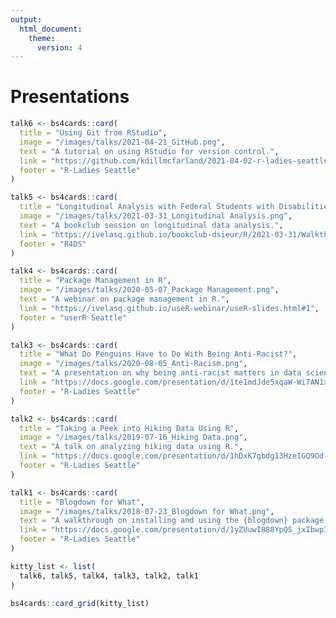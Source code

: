 ```yaml
---
output:
  html_document:
    theme:
      version: 4
---
```


# Presentations

```r
talk6 <- bs4cards::card(
  title = "Using Git from RStudio",
  image = "/images/talks/2021-04-21_GitHub.png",
  text = "A tutorial on using RStudio for version control.",
  link = "https://github.com/kdillmcfarland/2021-04-02-r-ladies-seattle-online/blob/gh-pages/_episodes/R-ladies/2021-04-16_r-studio-gui-deck.pdf",
  footer = "R-Ladies Seattle"
)

talk5 <- bs4cards::card(
  title = "Longitudinal Analysis with Federal Students with Disabilities Data",
  image = "/images/talks/2021-03-31_Longitudinal Analysis.png",
  text = "A bookclub session on longitudinal data analysis.",
  link = "https://ivelasq.github.io/bookclub-dsieur/R/2021-03-31/Walkthrough-4.html#1",
  footer = "R4DS"
)

talk4 <- bs4cards::card(
  title = "Package Management in R",
  image = "/images/talks/2020-05-07_Package Management.png",
  text = "A webinar on package management in R.",
  link = "https://ivelasq.github.io/useR-webinar/useR-slides.html#1",
  footer = "userR Seattle"
)

talk3 <- bs4cards::card(
  title = "What Do Penguins Have to Do With Being Anti-Racist?",
  image = "/images/talks/2020-08-05_Anti-Racism.png",
  text = "A presentation on why being anti-racist matters in data science",
  link = "https://docs.google.com/presentation/d/1te1mdJde5xqaW-Wi7AN1xDewsVOrpkywL7RvaRq7GM8/edit",
  footer = "R-Ladies Seattle"
)

talk2 <- bs4cards::card(
  title = "Taking a Peek into Hiking Data Using R",
  image = "/images/talks/2019-07-16_Hiking Data.png",
  text = "A talk on analyzing hiking data using R.",
  link = "https://docs.google.com/presentation/d/1hDxK7gbdg13HzeIGQ9Od-tCHhOwfKM1fSCoeJpvjlaA/edit",
  footer = "R-Ladies Seattle"
)

talk1 <- bs4cards::card(
  title = "Blogdown for What",
  image = "/images/talks/2018-07-23_Blogdown for What.png",
  text = "A walkthrough on installing and using the {blogdown} package.",
  link = "https://docs.google.com/presentation/d/1yZUuwI888YpQS_jxIbwpIPdP7olAXg4S/edit?usp=drive_web&ouid=114084946004887718704&rtpof=true",
  footer = "R-Ladies Seattle"
)

kitty_list <- list(
  talk6, talk5, talk4, talk3, talk2, talk1
)

bs4cards::card_grid(kitty_list)
```